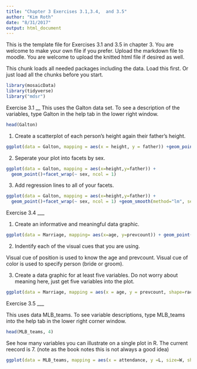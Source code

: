 ```yaml
---
title: "Chapter 3 Exercises 3.1,3.4,  and 3.5"
author: "Kim Roth"
date: "8/31/2017"
output: html_document
---
```


This is the template file for Exercises 3.1 and 3.5 in chapter 3. You are welcome to make your own file if you prefer. Upload the markdown file to moodle. You are welcome to upload the knitted html file if desired as well.

This chunk loads all needed packages including the data. Load this first. Or just load all the chunks before you start.
```r
library(mosaicData)
library(tidyverse)
library("mdsr")
```

Exercise 3.1 
__
This uses the Galton data set. To see a description of the variables, type Galton in the help tab in the lower right window.
```r
head(Galton)
```

1. Create a scatterplot of each person's height again their father's height.
```r
ggplot(data = Galton, mapping = aes(x = height, y = father)) +geom_point()
```
2. Seperate your plot into facets by sex.
```r
ggplot(data = Galton, mapping = aes(x=height,y=father)) + 
  geom_point()+facet_wrap(~ sex, ncol = 1)
```
3. Add regression lines to all of your facets.
```r
ggplot(data = Galton, mapping = aes(x=height,y=father)) + 
  geom_point()+facet_wrap(~ sex, ncol = 1) +geom_smooth(method="lm", se=0)
```

Exercise 3.4
___

1. Create an informative and meaningful data graphic.
```r
ggplot(data = Marriage, mapping= aes(x=age, y=prevcount)) + geom_point(mapping = aes(color= person))
```

2. Indentify each of the visual cues that you are using. 

Visual cue of position is used to know the age and prevcount. Visual cue of color is used to specify person (bride or groom).

3. Create a data graphic for at least five variables. Do not worry about meaning here, just get five variables into the plot.
```r
ggplot(data = Marriage, mapping = aes(x = age, y = prevcount, shape=race)) +geom_point(mapping = aes(color = person))+facet_wrap(~ prevconc, ncol = 1)
```

Exercise 3.5
___

This uses data MLB_teams. To see variable descriptions, type MLB_teams into the help tab in the lower right corner window.
```r
head(MLB_teams, 4)
```

See how many variables you can illustrate on a single plot in R. The current reecord is 7.  (note as the book notes this is not always a good idea)
```r
ggplot(data = MLB_teams, mapping = aes(x = attendance, y =L, size=W, shape=lgID)) +geom_point(mapping = aes(color = name))+facet_wrap(~ yearID, ncol = 1)
```

